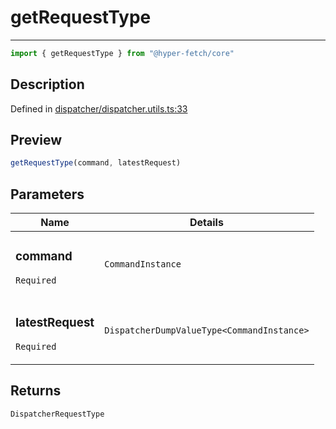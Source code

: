 

# getRequestType

<div class="api-docs__separator" data-reactroot="">

---

</div><div class="api-docs__import" data-reactroot="">

```ts
import { getRequestType } from "@hyper-fetch/core"
```

</div><div class="api-docs__section">

## Description

</div><div class="api-docs__description"><span class="api-docs__do-not-parse">



</span></div><p class="api-docs__definition">

Defined in [dispatcher/dispatcher.utils.ts:33](https://github.com/BetterTyped/hyper-fetch/blob/aff5c35a/packages/core/src/dispatcher/dispatcher.utils.ts#L33)

</p><div class="api-docs__section">

## Preview

</div><div class="api-docs__preview fn">

```ts
getRequestType(command, latestRequest)
```

</div><div class="api-docs__section">

## Parameters

</div><div class="api-docs__parameters"><table><thead><tr><th>Name</th><th>Details</th></tr></thead><tbody><tr param-data="command"><td class="api-docs__param-name required">

### command 

`Required`

</td><td class="api-docs__param-type">

`CommandInstance`

</td></tr><tr param-data="latestRequest"><td class="api-docs__param-name required">

### latestRequest 

`Required`

</td><td class="api-docs__param-type">

`DispatcherDumpValueType<CommandInstance>`

</td></tr></tbody></table></div><div class="api-docs__section">

## Returns

</div><div class="api-docs__returns">

```ts
DispatcherRequestType
```

</div>